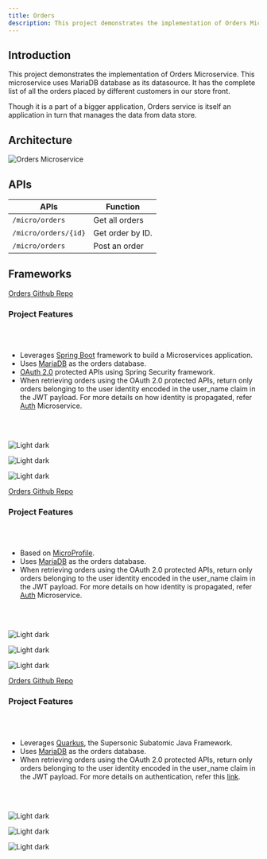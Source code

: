 ```yaml
---
title: Orders
description: This project demonstrates the implementation of Orders Microservice
---
```


## Introduction

This project demonstrates the implementation of Orders Microservice. This microservice uses MariaDB database as its datasource. It has the complete list of all the orders placed by different customers in our store front.

Though it is a part of a bigger application, Orders service is itself an application in turn that manages the data from data store.

## Architecture

![Orders Microservice](../../images/orders.png)

## APIs

| APIs                       | Function                          |
| -------------------------- | --------------------------------- |
| `/micro/orders`            | Get all orders                    |
| `/micro/orders/{id}`       | Get order by ID.                  |
| `/micro/orders`            | Post an order                     |

## Frameworks

<Tabs>

<Tab label="SpringBoot">

[Orders Github Repo](https://github.com/ibm-garage-ref-storefront/orders-ms-spring/)

### Project Features

<br/><br/>

- Leverages [Spring Boot](https://projects.spring.io/spring-boot/) framework to build a Microservices application.
- Uses [MariaDB](https://mariadb.org/) as the orders database.
- [OAuth 2.0](https://oauth.net/2/) protected APIs using Spring Security framework.
- When retrieving orders using the OAuth 2.0 protected APIs, return only orders belonging to the user identity encoded in the user_name claim in the JWT payload. For more details on how identity is propagated, refer [Auth](https://github.com/ibm-garage-ref-storefront/auth-ms-spring) Microservice.

<br/><br/>

<Row>
  <Column colMd={3} colLg={4} noGutterSm>
    <ImageCard
      title="Deploy the app locally"
      titleColor="light"
      aspectRatio="1:1"
      href="https://github.com/ibm-garage-ref-storefront/orders-ms-spring/blob/master/README.md"
      actionIcon="arrowRight"
      subTitleColor="light"
      subTitle="Appsody"
      >

![Light dark](./images/local_run.jpg)

  </ImageCard>
  </Column>
  <Column colMd={3} colLg={4} noGutterSm>
    <ImageCard
      title="Deploy the app to Openshift"
      titleColor="light"
      aspectRatio="1:1"
      href="/"
      actionIcon="arrowRight"
      subTitleColor="light"
      subTitle="Appsody"
      >

![Light dark](./images/redhat_openshift.jpg)

  </ImageCard>
  </Column>
  <Column colMd={3} colLg={4} noGutterSm>
    <ImageCard
      title="Deploy the app using CP4Apps"
      titleColor="light"
      aspectRatio="1:1"
      href="/"
      actionIcon="arrowRight"
      subTitleColor="light"
      subTitle="CP4Apps"
      >

![Light dark](./images/cloud-pak-for-applications.jpg)

  </ImageCard>
  </Column>
</Row>

</Tab>

<Tab label="OpenLiberty">

[Orders Github Repo](https://github.com/ibm-garage-ref-storefront/orders-ms-openliberty)

### Project Features

<br/><br/>

- Based on [MicroProfile](https://microprofile.io/).
- Uses [MariaDB](https://mariadb.org/) as the orders database.
- When retrieving orders using the OAuth 2.0 protected APIs, return only orders belonging to the user identity encoded in the user_name claim in the JWT payload. For more details on how identity is propagated, refer [Auth](https://github.com/ibm-garage-ref-storefront/auth-ms-openliberty) Microservice.

<br/><br/>

<Row>
  <Column colMd={3} colLg={4} noGutterSm>
    <ImageCard
      title="Deploy the app locally"
      titleColor="light"
      aspectRatio="1:1"
      href="https://github.com/ibm-garage-ref-storefront/orders-ms-openliberty/blob/master/README.md"
      actionIcon="arrowRight"
      subTitleColor="light"
      subTitle="Appsody"
      >

![Light dark](./images/local_run.jpg)

  </ImageCard>
  </Column>
  <Column colMd={3} colLg={4} noGutterSm>
    <ImageCard
      title="Deploy the app to Openshift"
      titleColor="light"
      aspectRatio="1:1"
      href="/"
      actionIcon="arrowRight"
      subTitleColor="light"
      subTitle="Appsody"
      >

![Light dark](./images/redhat_openshift.jpg)

  </ImageCard>
  </Column>
  <Column colMd={3} colLg={4} noGutterSm>
    <ImageCard
      title="Deploy the app using CP4Apps"
      titleColor="light"
      aspectRatio="1:1"
      href="/"
      actionIcon="arrowRight"
      subTitleColor="light"
      subTitle="CP4Apps"
      >

![Light dark](./images/cloud-pak-for-applications.jpg)

  </ImageCard>
  </Column>
</Row>

</Tab>

<Tab label="Quarkus">

[Orders Github Repo](https://github.com/ibm-garage-ref-storefront/orders-ms-quarkus)

### Project Features

<br/><br/>

- Leverages [Quarkus](https://quarkus.io/), the Supersonic Subatomic Java Framework.
- Uses [MariaDB](https://mariadb.org/) as the orders database.
- When retrieving orders using the OAuth 2.0 protected APIs, return only orders belonging to the user identity encoded in the user_name claim in the JWT payload. For more details on authentication, refer this [link](/related-repositories/keycloak).

<br/><br/>

<Row>
  <Column colMd={3} colLg={4} noGutterSm>
    <ImageCard
      title="Deploy the app locally"
      titleColor="light"
      aspectRatio="1:1"
      href="https://github.com/ibm-garage-ref-storefront/orders-ms-quarkus/blob/master/README.md"
      actionIcon="arrowRight"
      subTitleColor="light"
      subTitle="Appsody"
      >

![Light dark](./images/local_run.jpg)

  </ImageCard>
  </Column>
  <Column colMd={3} colLg={4} noGutterSm>
    <ImageCard
      title="Deploy the app to Openshift"
      titleColor="light"
      aspectRatio="1:1"
      href="/"
      actionIcon="arrowRight"
      subTitleColor="light"
      subTitle="Appsody"
      >

![Light dark](./images/redhat_openshift.jpg)

  </ImageCard>
  </Column>
  <Column colMd={3} colLg={4} noGutterSm>
    <ImageCard
      title="Deploy the app using CP4Apps"
      titleColor="light"
      aspectRatio="1:1"
      href="/"
      actionIcon="arrowRight"
      subTitleColor="light"
      subTitle="CP4Apps"
      >

![Light dark](./images/cloud-pak-for-applications.jpg)

  </ImageCard>
  </Column>
</Row>

</Tab>

</Tabs>
